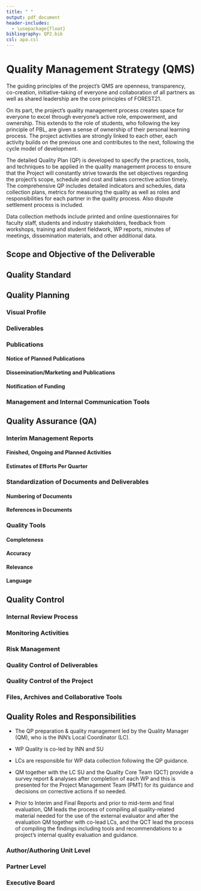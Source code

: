 ```yaml
---
title: " "
output: pdf_document
header-includes:
  - \usepackage{float}
bibliography: QP2.bib
csl: apa.csl
---
```


# Quality Management Strategy (QMS)

The guiding principles of the project's QMS are openness, transparency, co-creation, initiative-taking of everyone and collaboration of all partners as well as shared leadership are the core principles of FOREST21.

On its part, the project's quality management process creates space for everyone to excel through everyone's active role, empowerment, and ownership. This extends to the role of students, who following the key principle of PBL, are given a sense of ownership of their personal learning process. The project activities are strongly linked to each other, each activity builds on the previous one and contributes to the next, following the cycle model of development.

The detailed Quality Plan (QP) is developed to specify the practices, tools, and techniques to be applied in the quality management process to ensure that the Project will constantly strive towards the set objectives regarding the project's scope, schedule and cost and takes corrective action timely. The comprehensive QP includes detailed indicators and schedules, data collection plans, metrics for measuring the quality as well as roles and responsibilities for each partner in the quality process. Also dispute settlement process is included.

Data collection methods include printed and online questionnaires for faculty staff, students and industry stakeholders, feedback from workshops, training and student fieldwork, WP reports, minutes of meetings, dissemination materials, and other additional data.

## Scope and Objective of the Deliverable

## Quality Standard

## Quality Planning

### Visual Profile

### Deliverables

### Publications

#### Notice of Planned Publications

#### Dissemination/Marketing and Publications

#### Notification of Funding

### Management and Internal Communication Tools

## Quality Assurance (QA)

### Interim Management Reports

#### Finished, Ongoing and Planned Activities

#### Estimates of Efforts Per Quarter

### Standardization of Documents and Deliverables

#### Numbering of Documents

#### References in Documents

### Quality Tools

#### Completeness

#### Accuracy

#### Relevance

#### Language

## Quality Control

### Internal Review Process

### Monitoring Activities

### Risk Management

### Quality Control of Deliverables

### Quality Control of the Project

### Files, Archives and Collaborative Tools

## Quality Roles and Responsibilities

-   The QP preparation & quality management led by the Quality Manager (QM), who is the INN's Local Coordinator (LC).

-   WP Quality is co-led by INN and SU

-   LCs are responsible for WP data collection following the QP guidance.

-   QM together with the LC SU and the Quality Core Team (QCT) provide a survey report & analyses after completion of each WP and this is presented for the Project Management Team (PMT) for its guidance and decisions on corrective actions if so needed.

-   Prior to Interim and Final Reports and prior to mid-term and final evaluation, QM leads the process of compiling all quality-related material needed for the use of the external evaluator and after the evaluation QM together with co-lead LCs, and the QCT lead the process of compiling the findings including tools and recommendations to a project's internal quality evaluation and guidance.

### Author/Authoring Unit Level

### Partner Level

### Executive Board
